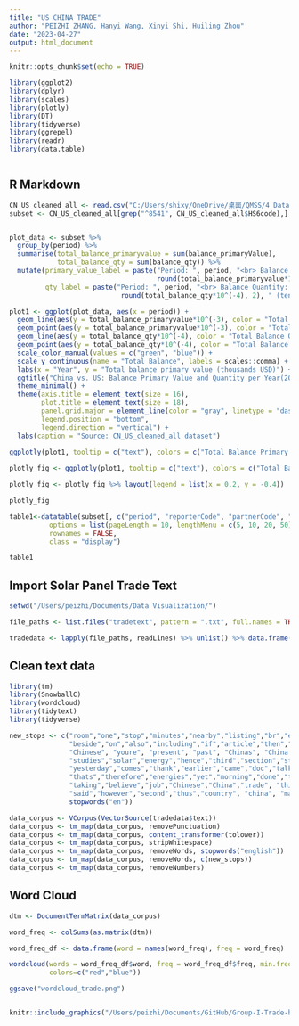 ```yaml
---
title: "US CHINA TRADE"
author: "PEIZHI ZHANG, Hanyi Wang, Xinyi Shi, Huiling Zhou"
date: "2023-04-27"
output: html_document
---
```


```r
knitr::opts_chunk$set(echo = TRUE)
```

```r
library(ggplot2)
library(dplyr)
library(scales)
library(plotly)
library(DT)
library(tidyverse)
library(ggrepel)
library(readr)
library(data.table)



```

## R Markdown



```r
CN_US_cleaned_all <- read.csv("C:/Users/shixy/OneDrive/桌面/QMSS/4 Data Visualization/CN_US_cleaned_all.csv")
subset <- CN_US_cleaned_all[grep("^8541", CN_US_cleaned_all$HS6code),]


plot_data <- subset %>%
  group_by(period) %>%
  summarise(total_balance_primaryvalue = sum(balance_primaryValue),
            total_balance_qty = sum(balance_qty)) %>%
  mutate(primary_value_label = paste("Period: ", period, "<br> Balance Primary Value: ",
                                     round(total_balance_primaryvalue*10^(-3),2), " (thousands USD)"),
         qty_label = paste("Period: ", period, "<br> Balance Quantity: ",
                            round(total_balance_qty*10^(-4), 2), " (ten thousands units)"))

plot1 <- ggplot(plot_data, aes(x = period)) +
  geom_line(aes(y = total_balance_primaryvalue*10^(-3), color = "Total Balance Primary Value (thousands USD)"), size = 1.5) +
  geom_point(aes(y = total_balance_primaryvalue*10^(-3), color = "Total Balance Primary Value (thousands USD)", text = primary_value_label), size = 3) +
  geom_line(aes(y = total_balance_qty*10^(-4), color = "Total Balance Quantity (ten thousands units)"), size = 1.5) +
  geom_point(aes(y = total_balance_qty*10^(-4), color = "Total Balance Quantity (ten thousands units)", text = qty_label), size = 3) +
  scale_color_manual(values = c("green", "blue")) +
  scale_y_continuous(name = "Total Balance", labels = scales::comma) +
  labs(x = "Year", y = "Total balance primary value (thousands USD)") +
  ggtitle("China vs. US: Balance Primary Value and Quantity per Year(2017-21)") +
  theme_minimal() +
  theme(axis.title = element_text(size = 16),
        plot.title = element_text(size = 18),
        panel.grid.major = element_line(color = "gray", linetype = "dashed"),
        legend.position = "bottom",
        legend.direction = "vertical") +
  labs(caption = "Source: CN_US_cleaned_all dataset")
  
ggplotly(plot1, tooltip = c("text"), colors = c("Total Balance Primary Value (thousands USD)" = "green", "Total Balance Quantity (ten thousands unit)" = "blue"))

plotly_fig <- ggplotly(plot1, tooltip = c("text"), colors = c("Total Balance Primary Value (thousands USD)" = "green", "Total Balance Quantity (ten thousands units)" = "blue"))

plotly_fig <- plotly_fig %>% layout(legend = list(x = 0.2, y = -0.4))

plotly_fig


```


```r
table1<-datatable(subset[, c("period", "reporterCode", "partnerCode", "HS6code", "balance_primaryValue", "balance_qty", "balance_netWgt")], 
          options = list(pageLength = 10, lengthMenu = c(5, 10, 20, 50)), 
          rownames = FALSE, 
          class = "display")

table1
```



## Import Solar Panel Trade Text

```r

setwd("/Users/peizhi/Documents/Data Visualization/")

file_paths <- list.files("tradetext", pattern = ".txt", full.names = TRUE)

tradedata <- lapply(file_paths, readLines) %>% unlist() %>% data.frame(text = .)


```

## Clean text data

```r

library(tm)
library(SnowballC)
library(wordcloud)
library(tidytext)
library(tidyverse)

new_stops <- c("room","one","stop","minutes","nearby","listing","br","equipped","building","just","can","size","prior","welcome","ave","away","will","aside","except","month","home","bedroom","bathroom","two","three","apartment","unit","area","'ll","place","located","blocks","couple","plus","restaurants","shops","must","like","surrounded","daily","will","provide","without","within","spacebbr","bthe","nycbr","nyc","years","looking","information","give","makes","street","ny","city","quite","come","also","likebr","people","giving","five","behind","need","allow","space","next","world","stay","single","kitchen","guest","ride","min","citi","cit", "cinemat", "cinco", "chunk","circl","access","accessbbr","accomodation","accomod","air","amaz","footnote","citation","moreover",
               "beside","on","also","including","if","article","then","likely","such","as","requires",
               "Chinese", "youre", "present", "past", "Chinas", "China's", "India", "number", "Maria", "Although", 
               "studies","solar","energy","hence","third","section","study",
               "yesterday","comes","thank","earlier","came","doc","talk","tell","found","part","way",
               "thats","therefore","energies","yet","morning","done","theyre","bri","suggests","lets",
               "taking","believe","job","Chinese","China","trade", "think","know","much",
               "said","however","second","thus","country", "china", "market","industry","United","States","chinese","countries",
               stopwords("en"))

data_corpus <- VCorpus(VectorSource(tradedata$text))
data_corpus <- tm_map(data_corpus, removePunctuation)
data_corpus <- tm_map(data_corpus, content_transformer(tolower))
data_corpus <- tm_map(data_corpus, stripWhitespace)
data_corpus <- tm_map(data_corpus, removeWords, stopwords("english"))
data_corpus <- tm_map(data_corpus, removeWords, c(new_stops))
data_corpus <- tm_map(data_corpus, removeNumbers)

```

## Word Cloud 

```r

dtm <- DocumentTermMatrix(data_corpus)

word_freq <- colSums(as.matrix(dtm))

word_freq_df <- data.frame(word = names(word_freq), freq = word_freq)

wordcloud(words = word_freq_df$word, freq = word_freq_df$freq, min.freq = 5, max.words = 200,
          colors=c("red","blue"))

```
```r

ggsave("wordcloud_trade.png")



```


```r

knitr::include_graphics("/Users/peizhi/Documents/GitHub/Group-I-Trade-between-China-and-the-US/wordcloud_trade.png")

```

